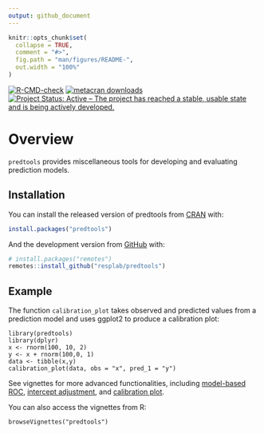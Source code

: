 ```yaml
---
output: github_document
---
```


```r
knitr::opts_chunk$set(
  collapse = TRUE,
  comment = "#>",
  fig.path = "man/figures/README-",
  out.width = "100%"
)
```
<!-- badges: starts -->
[![R-CMD-check](https://github.com/resplab/predtools/workflows/R-CMD-check/badge.svg)](https://github.com/resplab/predtools/actions)
[![metacran downloads](https://cranlogs.r-pkg.org/badges/predtools)](https://cran.r-project.org/package=predtools)
[![Project Status: Active – The project has reached a stable, usable state and is being actively developed.](https://www.repostatus.org/badges/latest/active.svg)](https://www.repostatus.org/#active)
<!-- badges: end -->

# Overview

`predtools` provides miscellaneous tools for developing and evaluating prediction models. 

## Installation

You can install the released version of predtools from [CRAN](https://CRAN.R-project.org) with:

``` r
install.packages("predtools")
```

And the development version from [GitHub](https://github.com/) with:

``` r
# install.packages("remotes")
remotes::install_github("resplab/predtools")
```
## Example

The function `calibration_plot` takes observed and predicted values from a prediction model and uses ggplot2 to produce a calibration plot:

```
library(predtools)
library(dplyr)
x <- rnorm(100, 10, 2)
y <- x + rnorm(100,0, 1)
data <- tibble(x,y)
calibration_plot(data, obs = "x", pred_1 = "y")
```

See vignettes for more advanced functionalities, including [model-based ROC](https://resplab.github.io/predtools/articles/mROC.html), [intercept adjustment](https://resplab.github.io/predtools/articles/interceptAdj.html), and [calibration plot](https://resplab.github.io/predtools/articles/calibPlot.html).


You can also access the vignettes from R:

```
browseVignettes("predtools")
```

